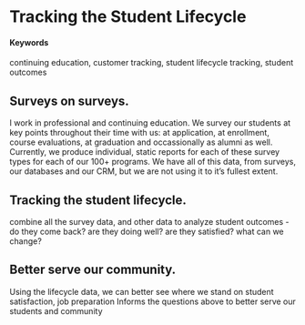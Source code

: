 # Tracking the Student Lifecycle {#student-tracking}

#### Keywords

continuing education, customer tracking, student lifecycle tracking, student outcomes

## Surveys on surveys.

I work in professional and continuing education. We survey our students at key points throughout their time with us: at application, at enrollment, course evaluations, at graduation and occassionally as alumni as well. Currently, we produce individual, static reports for each of these survey types for each of our 100+ programs. We have all of this data, from surveys, our databases and our CRM, but we are not using it to it's fullest extent.

## Tracking the student lifecycle.



combine all the survey data, and other data to analyze student outcomes - do they come back? are they doing well? are they satisfied? what can we change?

## Better serve our community.

Using the lifecycle data, we can better see where we stand on student satisfaction, job preparation
Informs the questions above to better serve our students and community
